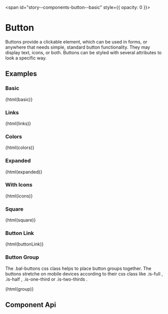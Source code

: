 
<span id="story--components-button--basic" style={{ opacity: 0 }}></span>

# Button

Buttons provide a clickable element, which can be used in forms, or anywhere that needs simple, standard button functionality. They may display text, icons, or both. Buttons can be styled with several attributes to look a specific way.

<Canvas>
  <Story id="components-button--primary" />
</Canvas>

## Examples

### Basic

<Canvas className="bal-app" mdxSource={basic}>
  {html(basic)}
</Canvas>

### Links

<Canvas className="bal-app" mdxSource={links}>
  {html(links)}
</Canvas>

### Colors

<Canvas className="bal-app" mdxSource={colors}>
  {html(colors)}
</Canvas>

### Expanded

<Canvas className="bal-app" mdxSource={expanded}>
  {html(expanded)}
</Canvas>

### With Icons

<Canvas className="bal-app" mdxSource={icons}>
  {html(icons)}
</Canvas>

### Square

<Canvas className="bal-app" mdxSource={square}>
  {html(square)}
</Canvas>

### Button Link

<Canvas className="bal-app" mdxSource={buttonLink}>
  {html(buttonLink)}
</Canvas>

### Button Group

The .bal-buttons css class helps to place button groups together. The buttons stretche on mobile devices according to their css class like .is-full , .is-half , .is-one-third or .is-two-thirds .

<Canvas className="bal-app" mdxSource={group}>
  {html(group)}
</Canvas>

## Component Api

<Description markdown={readme} />

<br />


<Description markdown={testing} />


<Description markdown={github} />
